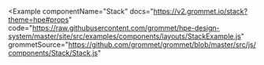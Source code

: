 
<Example
  componentName="Stack"
  docs="https://v2.grommet.io/stack?theme=hpe#props"
  code="https://raw.githubusercontent.com/grommet/hpe-design-system/master/site/src/examples/components/layouts/StackExample.js"
  grommetSource="https://github.com/grommet/grommet/blob/master/src/js/components/Stack/Stack.js"
>
  <StackExample />
</Example>
